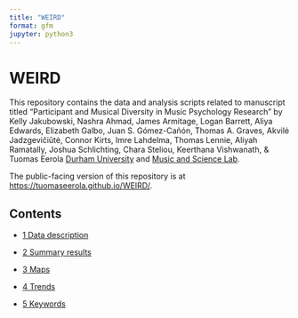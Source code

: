 ```yaml
---
title: "WEIRD"
format: gfm
jupyter: python3
---
```


# WEIRD

This repository contains the data and analysis scripts related to manuscript titled "Participant and Musical Diversity in Music Psychology Research" by Kelly Jakubowski, Nashra Ahmad, James Armitage, Logan Barrett, Aliya Edwards, Elizabeth Galbo, Juan S. Gómez-Cañón, Thomas A. Graves, Akvilė Jadzgevičiūtė, Connor Kirts, Imre Lahdelma, Thomas Lennie, Aliyah Ramatally, Joshua Schlichting, Chara Steliou, Keerthana Vishwanath, & Tuomas Eerola  [Durham University](https://www.durham.ac.uk) and [Music and Science Lab](https://musicscience.net). 

The public-facing version of this repository is at [https://tuomaseerola.github.io/WEIRD/](https://tuomaseerola.github.io/WEIRD/).


## Contents

- [1 Data description](01_data_description.qmd)

- [2 Summary results](02_summary_results.qmd)

- [3 Maps](03_maps.qmd)

- [4 Trends](04_trends.qmd)

- [5 Keywords](05_keywords.qmd)


